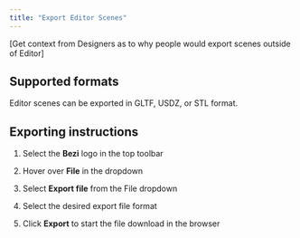 ```yaml
---
title: "Export Editor Scenes"
---
```


\[Get context from Designers as to why people would export scenes outside of Editor]

## Supported formats

Editor scenes can be exported in GLTF, USDZ, or STL format.

## Exporting instructions

1. Select the **Bezi** logo in the top toolbar

2. Hover over **File** in the dropdown

3. Select **Export file** from the File dropdown

4. Select the desired export file format

5. Click **Export** to start the file download in the browser